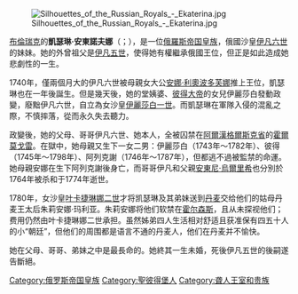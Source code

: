 {{unreferenced|time=2014-06-09T06:57:52+00:00}}

[[File:Silhouettes_of_the_Russian_Royals_-_Ekaterina.jpg|thumb]]

[[布倫瑞克|布倫瑞克]]的'''凱瑟琳·安東諾夫娜'''（{{lang-ru|Екатерина Антоновна}}；{{bd|1741年||1807年||catIdx=K}}），是一位[[俄羅斯帝国|俄羅斯帝国]][[皇族|皇族]]，俄國沙皇[[伊凡六世|伊凡六世]]的妹妹。她的外曾祖父是[[伊凡五世|伊凡五世]]，使得她有權繼承俄國王位，但正是如此造成她悲劇性的一生。

1740年，僅兩個月大的伊凡六世被母親女大公[[安娜·利奧波多芙娜|安娜·利奧波多芙娜]]推上王位，凱瑟琳也在一年後誕生。但是幾天後，她的堂姨婆、[[彼得大帝|彼得大帝]]的女兒伊麗莎白發動政變，廢黜伊凡六世，自立為女沙皇[[伊莉莎白·彼得羅芙娜·羅曼諾娃|伊麗莎白一世]]。而凱瑟琳在軍隊入侵的混亂之際，不慎摔落，從而永久失去聽力。

政變後，她的父母、哥哥伊凡六世、她本人，全被囚禁在[[阿爾漢格爾斯克省|阿爾漢格爾斯克省]]的[[霍爾莫戈雷|霍爾莫戈雷]]。在獄中，她母親又生下一女二男：伊麗莎白（1743年～1782年）、彼得（1745年～1798年）、阿列克謝（1746年～1787年），但都逃不過被監禁的命運。她母親安娜在生下阿列克謝後身亡，而哥哥伊凡和父親[[安東尼·烏爾里希|安東尼·烏爾里希]]也分別於1764年被杀和于1774年逝世。

1780年，女沙皇[[叶卡捷琳娜二世|叶卡捷琳娜二世]]才将凯瑟琳及其弟妹送到[[丹麦|丹麦]]交给他们的姑母丹麦王太后朱莉安娜·玛利亚。朱莉安娜将他们软禁在[[霍尔森斯|霍尔森斯]]，且从未探视他们；费用仍然由叶卡捷琳娜二世承担。虽然姊弟四人生活相对舒适且获准保有四五十人的小“朝廷”，但他们的周围都是语言不通的丹麦人，他们在丹麦并不愉快。

她在父母、哥哥、弟妹之中是最長命的。她終其一生未婚，死後伊凡五世的後嗣遂告斷絕。

[[Category:俄罗斯帝国皇族|Category:俄罗斯帝国皇族]]
[[Category:聖彼得堡人|Category:聖彼得堡人]]
[[Category:聋人王室和贵族|Category:聋人王室和贵族]]